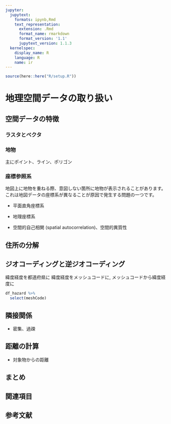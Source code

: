 ```yaml
---
jupyter:
  jupytext:
    formats: ipynb,Rmd
    text_representation:
      extension: .Rmd
      format_name: rmarkdown
      format_version: '1.1'
      jupytext_version: 1.1.3
  kernelspec:
    display_name: R
    language: R
    name: ir
---
```


```r
source(here::here("R/setup.R"))
```

# 地理空間データの取り扱い

<!-- #region -->
## 空間データの特徴

### ラスタとベクタ

### 地物

主にポイント、ライン、ポリゴン

### 座標参照系

地図上に地物を重ねる際、意図しない箇所に地物が表示されることがあります。これは地図データの座標系が異なることが原因で発生する問題の一つです。

- 平面直角座標系
- 地理座標系


- 空間的自己相関 (spatial autocorrelation)、空間的異質性
<!-- #endregion -->

## 住所の分解

## ジオコーディングと逆ジオコーディング

緯度経度を都道府県に
緯度経度をメッシュコードに, メッシュコードから緯度経度に

```r
df_hazard %>% 
  select(meshCode)
```


## 隣接関係

- 密集、過疎

## 距離の計算

- 対象物からの距離

<!-- データ分割は別に  -->

## まとめ

## 関連項目

## 参考文献
